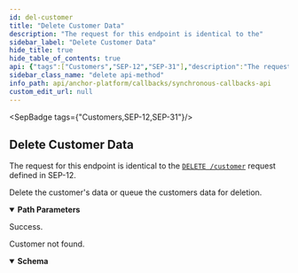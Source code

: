 ```yaml
---
id: del-customer
title: "Delete Customer Data"
description: "The request for this endpoint is identical to the"
sidebar_label: "Delete Customer Data"
hide_title: true
hide_table_of_contents: true
api: {"tags":["Customers","SEP-12","SEP-31"],"description":"The request for this endpoint is identical to the \n[`DELETE /customer`](https://github.com/stellar/stellar-protocol/blob/master/ecosystem/sep-0012.md#customer-delete) \nrequest defined in SEP-12.\n\nDelete the customer's data or queue the customers data for deletion.\n","operationId":"delCustomer","parameters":[{"in":"path","name":"id","schema":{"type":"string"},"required":true}],"responses":{"204":{"description":"Success."},"404":{"description":"Customer not found.","content":{"application/json":{"schema":{"type":"object","properties":{"error":{"type":"string"},"id":{"type":"string"}},"required":["error"],"title":"Error"}}}}},"method":"delete","path":"/customer/{id}","info":{"version":"2.0.0","description":"The Synchronous Callbacks API specification for the Stellar Anchor Platform project.\n\nThe Synchronous Callbacks API defines requests made by the Platform while it is processing a request from a client application. The \nanchor's responses to these requests affect the Platform responses to the client application.\n","title":"Synchronous Callbacks API"},"postman":{"name":"Delete Customer Data","description":{"content":"The request for this endpoint is identical to the \n[`DELETE /customer`](https://github.com/stellar/stellar-protocol/blob/master/ecosystem/sep-0012.md#customer-delete) \nrequest defined in SEP-12.\n\nDelete the customer's data or queue the customers data for deletion.\n","type":"text/plain"},"url":{"path":["customer",":id"],"host":["{{baseUrl}}"],"query":[],"variable":[{"disabled":false,"description":{"content":"(Required) ","type":"text/plain"},"type":"any","value":"","key":"id"}]},"header":[{"key":"Accept","value":"application/json"}],"method":"DELETE"}}
sidebar_class_name: "delete api-method"
info_path: api/anchor-platform/callbacks/synchronous-callbacks-api
custom_edit_url: null
---
```



<SepBadge tags={"Customers,SEP-12,SEP-31"}/>


## Delete Customer Data



The request for this endpoint is identical to the 
[`DELETE /customer`](https://github.com/stellar/stellar-protocol/blob/master/ecosystem/sep-0012.md#customer-delete) 
request defined in SEP-12.

Delete the customer's data or queue the customers data for deletion.


<details style={{"marginBottom":"1rem"}} data-collapsed={false} open={true}><summary style={{}}><strong>Path Parameters</strong></summary><div><ul><ParamsItem className={"paramsItem"} param={{"in":"path","name":"id","schema":{"type":"string"},"required":true}}></ParamsItem></ul></div></details><div><ApiTabs><TabItem label={"204"} value={"204"}><div>

Success.

</div><div></div></TabItem><TabItem label={"404"} value={"404"}><div>

Customer not found.

</div><div><MimeTabs schemaType={"response"}><TabItem label={"application/json"} value={"application/json"}><SchemaTabs><TabItem label={"Schema"} value={"Schema"}><details style={{}} data-collapsed={false} open={true}><summary style={{"textAlign":"left"}}><strong>Schema</strong></summary><div style={{"textAlign":"left","marginLeft":"1rem"}}></div><ul style={{"marginLeft":"1rem"}}><SchemaItem collapsible={false} name={"error"} required={true} schemaName={"string"} qualifierMessage={undefined} schema={{"type":"string"}}></SchemaItem><SchemaItem collapsible={false} name={"id"} required={false} schemaName={"string"} qualifierMessage={undefined} schema={{"type":"string"}}></SchemaItem></ul></details></TabItem><TabItem label={"Example (from schema)"} value={"Example (from schema)"}><ResponseSamples responseExample={"{\n  \"error\": \"string\",\n  \"id\": \"string\"\n}"} language={"json"}></ResponseSamples></TabItem></SchemaTabs></TabItem></MimeTabs></div></TabItem></ApiTabs></div>
